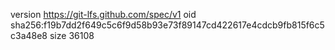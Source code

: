 version https://git-lfs.github.com/spec/v1
oid sha256:f19b7dd2f649c5c6f9d58b93e73f89147cd422617e4cdcb9fb815f6c5c3a48e8
size 36108
